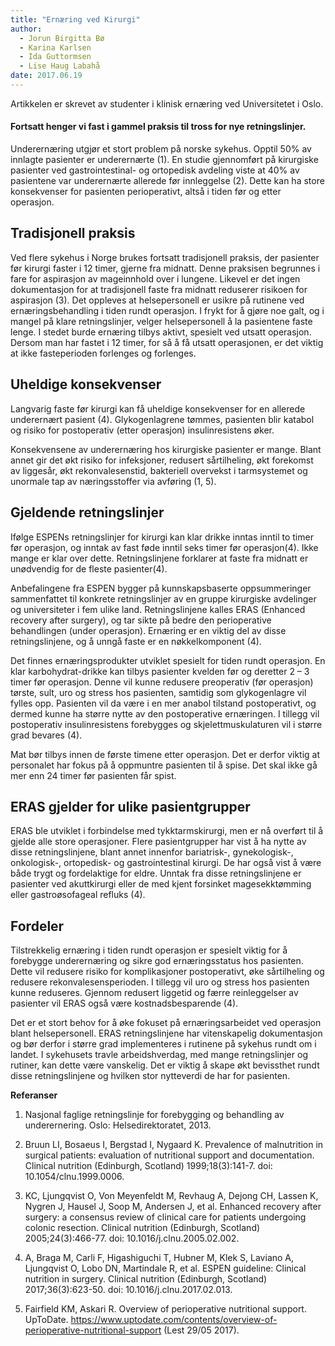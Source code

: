 ```yaml
---
title: "Ernæring ved Kirurgi"
author:
  - Jorun Birgitta Bø
  - Karina Karlsen
  - Ida Guttormsen
  - Lise Haug Labahå
date: 2017.06.19
---
```


Artikkelen er skrevet av studenter i klinisk ernæring ved Universitetet i Oslo.

#### Fortsatt henger vi fast i gammel praksis til tross for nye retningslinjer.

Underernæring utgjør et stort problem på norske sykehus. Opptil 50% av innlagte pasienter er underernærte (1). En studie gjennomført på kirurgiske pasienter ved gastrointestinal- og ortopedisk avdeling viste at 40% av pasientene var underernærte allerede før innleggelse (2). Dette kan ha store konsekvenser for pasienten perioperativt, altså i tiden før og etter operasjon.

## Tradisjonell praksis

Ved flere sykehus i Norge brukes fortsatt tradisjonell praksis, der pasienter før kirurgi faster i 12 timer, gjerne fra midnatt. Denne praksisen begrunnes i fare for aspirasjon av mageinnhold over i lungene. Likevel er det ingen dokumentasjon for at tradisjonell faste fra midnatt reduserer risikoen for aspirasjon (3). Det oppleves at helsepersonell er usikre på rutinene ved ernæringsbehandling i tiden rundt operasjon. I frykt for å gjøre noe galt, og i mangel på klare retningslinjer, velger helsepersonell å la pasientene faste lenge. I stedet burde ernæring tilbys aktivt, spesielt ved utsatt operasjon. Dersom man har fastet i 12 timer, for så å få utsatt operasjonen, er det viktig at ikke fasteperioden forlenges og forlenges.

## Uheldige konsekvenser

Langvarig faste før kirurgi kan få uheldige konsekvenser for en allerede underernært pasient (4). Glykogenlagrene tømmes, pasienten blir katabol og risiko for postoperativ (etter operasjon) insulinresistens øker.

Konsekvensene av underernæring hos kirurgiske pasienter er mange. Blant annet gir det økt risiko for infeksjoner, redusert sårtilheling, økt forekomst av liggesår, økt rekonvalesenstid, bakteriell overvekst i tarmsystemet og unormale tap av næringsstoffer via avføring (1, 5).

## Gjeldende retningslinjer

Ifølge ESPENs retningslinjer for kirurgi kan klar drikke inntas inntil to timer før operasjon, og inntak av fast føde inntil seks timer før operasjon(4). Ikke mange er klar over dette. Retningslinjene forklarer at faste fra midnatt er unødvendig for de fleste pasienter(4).

Anbefalingene fra ESPEN bygger på kunnskapsbaserte oppsummeringer sammenfattet til konkrete retningslinjer av en gruppe kirurgiske avdelinger og universiteter i fem ulike land. Retningslinjene kalles ERAS (Enhanced recovery after surgery), og tar sikte på bedre den perioperative behandlingen (under operasjon). Ernæring er en viktig del av disse retningslinjene, og å unngå faste er en nøkkelkomponent (4).

Det finnes ernæringsprodukter utviklet spesielt for tiden rundt operasjon. En klar karbohydrat-drikke kan tilbys pasienter kvelden før og deretter 2 – 3 timer før operasjon. Denne vil kunne redusere preoperativ (før operasjon) tørste, sult, uro og stress hos pasienten, samtidig som glykogenlagre vil fylles opp. Pasienten vil da være i en mer anabol tilstand postoperativt, og dermed kunne ha større nytte av den postoperative ernæringen. I tillegg vil postoperativ insulinresistens forebygges og skjelettmuskulaturen vil i større grad bevares (4).

Mat bør tilbys innen de første timene etter operasjon. Det er derfor viktig at personalet har fokus på å oppmuntre pasienten til å spise. Det skal ikke gå mer enn 24 timer før pasienten får spist.

## ERAS gjelder for ulike pasientgrupper

ERAS ble utviklet i forbindelse med tykktarmskirurgi, men er nå overført til å gjelde alle store operasjoner. Flere pasientgrupper har vist å ha nytte av disse retningslinjene, blant annet innenfor bariatrisk-, gynekologisk-, onkologisk-, ortopedisk- og gastrointestinal kirurgi. De har også vist å være både trygt og fordelaktige for eldre. Unntak fra disse retningslinjene er pasienter ved akuttkirurgi eller de med kjent forsinket magesekktømming eller gastroøsofageal refluks (4).

## Fordeler

Tilstrekkelig ernæring i tiden rundt operasjon er spesielt viktig for å forebygge underernæring og sikre god ernæringsstatus hos pasienten. Dette vil redusere risiko for komplikasjoner postoperativt, øke sårtilheling og redusere rekonvalesensperioden. I tillegg vil uro og stress hos pasienten kunne reduseres. Gjennom redusert liggetid og færre reinleggelser av pasienter vil ERAS også være kostnadsbesparende (4).

Det er et stort behov for å øke fokuset på ernæringsarbeidet ved operasjon blant helsepersonell. ERAS retningslinjene har vitenskapelig dokumentasjon og bør derfor i større grad implementeres i rutinene på sykehus rundt om i landet. I sykehusets travle arbeidshverdag, med mange retningslinjer og rutiner, kan dette være vanskelig. Det er viktig å skape økt bevissthet rundt disse retningslinjene og hvilken stor nytteverdi de har for pasienten.

**Referanser**

1.  Nasjonal faglige retningslinje for forebygging og behandling av underernering. Oslo: Helsedirektoratet, 2013.

2.  Bruun LI, Bosaeus I, Bergstad I, Nygaard K. Prevalence of malnutrition in surgical patients: evaluation of nutritional support and documentation. Clinical nutrition (Edinburgh, Scotland) 1999;18(3):141-7. doi: 10.1054/clnu.1999.0006.

3.  KC, Ljungqvist O, Von Meyenfeldt M, Revhaug A, Dejong CH, Lassen K, Nygren J, Hausel J, Soop M, Andersen J, et al. Enhanced recovery after surgery: a consensus review of clinical care for patients undergoing colonic resection. Clinical nutrition (Edinburgh, Scotland) 2005;24(3):466-77. doi: 10.1016/j.clnu.2005.02.002.

4.  A, Braga M, Carli F, Higashiguchi T, Hubner M, Klek S, Laviano A, Ljungqvist O, Lobo DN, Martindale R, et al. ESPEN guideline: Clinical nutrition in surgery. Clinical nutrition (Edinburgh, Scotland) 2017;36(3):623-50. doi: 10.1016/j.clnu.2017.02.013.

5.  Fairfield KM, Askari R. Overview of perioperative nutritional support. UpToDate. <https://www.uptodate.com/contents/overview-of-perioperative-nutritional-support> (Lest 29/05 2017).
